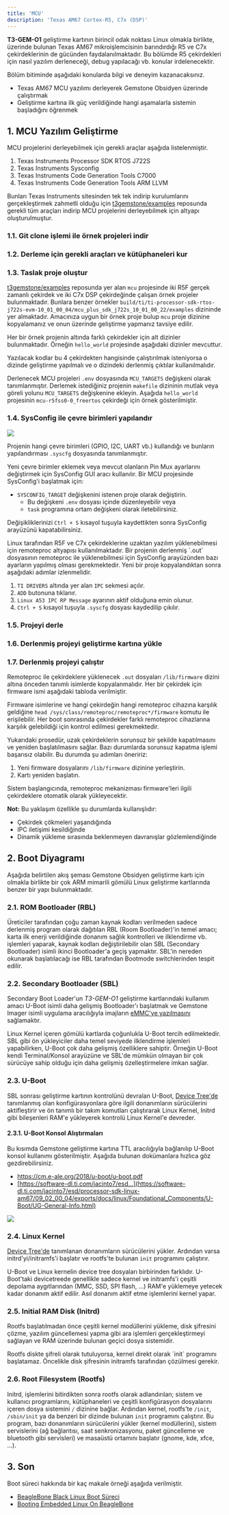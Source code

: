 ```yaml
---
title: 'MCU'
description: 'Texas AM67 Cortex-R5, C7x (DSP)'
---
```



**T3-GEM-O1** geliştirme kartının birincil odak noktası Linux olmakla birlikte, üzerinde bulunan Texas AM67
mikroişlemcisinin barındırdığı R5 ve C7x çekirdeklerinin de gücünden faydalanılmaktadır. Bu bölümde R5 çekirdekleri
için nasıl yazılım derleneceği, debug yapılacağı vb. konular irdelenecektir.

<Tip>
Bölüm bitiminde aşağıdaki konularda bilgi ve deneyim kazanacaksınız.

* Texas AM67 MCU yazılımı derleyerek Gemstone Obsidyen üzerinde çalıştırmak
* Geliştirme kartına ilk güç verildiğinde hangi aşamalarla sistemin başladığını öğrenmek
</Tip>

## 1. MCU Yazılım Geliştirme

MCU projelerini derleyebilmek için gerekli araçlar aşağıda listelenmiştir.

1. Texas Instruments Processor SDK RTOS J722S
2. Texas Instruments Sysconfig
3. Texas Instruments Code Generation Tools C7000
4. Texas Instruments Code Generation Tools ARM LLVM

Bunları Texas Instruments sitesinden tek tek indirip kurulumlarını gerçekleştirmek zahmetli olduğu için
[t3gemstone/examples](https://github.com/t3gemstone/examples)
reposunda gerekli tüm araçları indirip MCU projelerini derleyebilmek için altyapı oluşturulmuştur.

### 1.1. Git clone işlemi ile örnek projeleri indir

<SnippetClone />

### 1.2. Derleme için gerekli araçları ve kütüphaneleri kur

<SnippetInstallDeps />

### 1.3. Taslak proje oluştur

[t3gemstone/examples](https://github.com/t3gemstone/examples) reposunda yer alan `mcu` projesinde iki R5F gerçek zamanlı
çekirdek ve iki C7x DSP çekirdeğinde çalışan örnek projeler bulunmaktadır. Bunlara benzer örnekler
`build/ti/ti-processor-sdk-rtos-j722s-evm-10_01_00_04/mcu_plus_sdk_j722s_10_01_00_22/examples` dizininde yer
almaktadır. Amacınıza uygun bir örnek proje bulup `mcu` proje dizinine kopyalamanız ve onun üzerinde geliştirme yapmanız
tavsiye edilir.

Her bir örnek projenin altında farklı çekirdekler için alt dizinler bulunmaktadır. 
Örneğin `hello_world` projesinde aşağıdaki dizinler mevcuttur.

<SnippetHelloWorld />

Yazılacak kodlar bu 4 çekirdekten hangisinde çalıştırılmak isteniyorsa
o dizinde geliştirme yapılmalı ve o dizindeki derlenmiş çıktılar kullanılmalıdır.

Derlenecek MCU projeleri `.env` dosyasında `MCU_TARGETS` değişkeni olarak tanımlanmıştır. Derlemek istediğiniz
projenin `makefile` dizininin mutlak veya göreli yolunu `MCU_TARGETS` değişkenine ekleyin. Aşağıda `hello_world`
projesinin `mcu-r5fss0-0_freertos` çekirdeği için örnek gösterilmiştir.

<SnippetTargets />

### 1.4. SysConfig ile çevre birimleri yapılandır

<Frame caption="Todo: MCU&MAIN Domains' capabilities and differences">
  <img className="rounded-lg" noZoom src="/images/under-construction.png" />
</Frame>

Projenin hangi çevre birimleri (GPIO, I2C, UART vb.) kullandığı ve bunların yapılandırması `.syscfg` dosyasında
tanımlanmıştır.

Yeni çevre birimler eklemek veya mevcut olanların Pin Mux ayarlarını değiştirmek için SysConfig GUI aracı kullanılır.
Bir MCU projesinde SysConfig'i başlatmak için:

- `SYSCONFIG_TARGET` değişkenini istenen proje olarak değiştirin.
    - Bu değişkeni `.env` dosyası içinde düzenleyebilir veya
    - `task` programına ortam değişkeni olarak iletebilirsiniz.

<SnippetSysconfig />

Değişikliklerinizi `Ctrl + S` kısayol tuşuyla kaydettikten sonra SysConfig arayüzünü kapatabilirsiniz.

<Warning>
Linux tarafından R5F ve C7x çekirdeklerine uzaktan yazılım yüklenebilmesi için remoteproc altyapısı kullanılmaktadır.
Bir projenin derlenmiş `.out` dosyasının remoteproc ile yüklenebilmesi için SysConfig arayüzünden bazı ayarların
yapılmış olması gerekmektedir. Yeni bir proje kopyalandıktan sonra aşağıdaki adımlar izlenmelidir.

1. `TI DRIVERS` altında yer alan `IPC` sekmesi açılır.
2. `ADD` butonuna tıklanır.
3. `Linux A53 IPC RP Message` ayarının aktif olduğuna emin olunur.
4. `Ctrl + S` kısayol tuşuyla `.syscfg` dosyası kaydedilip çıkılır.
</Warning>

### 1.5. Projeyi derle

<SnippetBuild />

### 1.6. Derlenmiş projeyi geliştirme kartına yükle

<SnippetUpload />

### 1.7. Derlenmiş projeyi çalıştır

Remoteproc ile çekirdeklere yüklenecek `.out` dosyaları `/lib/firmware` dizini altına önceden tanımlı isimlerde
kopyalanmalıdır. Her bir çekirdek için firmware ismi aşağıdaki tabloda verilmiştir.

<SnippetFirmwares />

Firmware isimlerine ve hangi çekirdeğin hangi remoteproc cihazına karşılık geldiğine
`head /sys/class/remoteproc/remoteproc*/firmware` komutu ile erişilebilir. Her boot sonrasında çekirdekler
farklı remoteproc cihazlarına karşılık gelebildiği için kontrol edilmesi gerekmektedir.

<SnippetRemoteProc />

<Warning>
Yukarıdaki prosedür, uzak çekirdeklerin sorunsuz bir şekilde kapatılmasını ve yeniden başlatılmasını sağlar. Bazı
durumlarda sorunsuz kapatma işlemi başarısız olabilir. Bu durumda şu adımları öneririz:

1. Yeni firmware dosyalarını `/lib/firmware` dizinine yerleştirin.
2. Kartı yeniden başlatın.

Sistem başlangıcında, remoteproc mekanizması firmware'leri ilgili çekirdeklere otomatik olarak yükleyecektir.

**Not:** Bu yaklaşım özellikle şu durumlarda kullanışlıdır:

- Çekirdek çökmeleri yaşandığında
- IPC iletişimi kesildiğinde
- Dinamik yükleme sırasında beklenmeyen davranışlar gözlemlendiğinde
</Warning>

## 2. Boot Diyagramı

Aşağıda belirtilen akış şeması Gemstone Obsidyen geliştirme kartı için olmakla birlikte
bir çok ARM mimarili gömülü Linux geliştirme kartlarında benzer bir yapı bulunmaktadır.

<SnippetBootflow/>

### 2.1. ROM Bootloader (RBL)

Üreticiler tarafından çoğu zaman kaynak kodları verilmeden sadece derlenmiş program olarak dağıtılan
RBL (Room Bootloader)'in temel amacı; karta ilk enerji verildiğinde donanım sağlık kontrolleri ve
ilklendirme vb. işlemleri yaparak, kaynak kodları değiştirilebilir olan SBL (Secondary Bootloader) isimli ikinci
Bootloader'a geçiş yapmaktır. SBL'in nereden okunarak başlatılacağı ise RBL tarafından Bootmode switchlerinden
tespit edilir.

### 2.2. Secondary Bootloader (SBL)

Secondary Boot Loader'un _T3-GEM-O1_ geliştirme kartlarındaki kullanım amacı
U-Boot isimli daha gelişmiş Bootloader'ı başlatmak ve Gemstone Imager isimli uygulama aracılığıyla imajların
[eMMC'ye yazılmasını](https://github.com/t3gemstone/texas-am67-sbl-gemboot/blob/main/main.c#L319) sağlamaktır.

Linux Kernel içeren gömülü kartlarda çoğunlukla U-Boot tercih edilmektedir. SBL gibi ön yükleyiciler daha temel seviyede
ilklendirme işlemleri yapabilirken, U-Boot çok daha gelişmiş özelliklere sahiptir. Örneğin U-Boot kendi Terminal/Konsol
arayüzüne ve SBL'de mümkün olmayan bir çok sürücüye sahip olduğu için daha gelişmiş özelleştirmelere imkan sağlar.

### 2.3. U-Boot

SBL sonrası geliştirme kartının kontrolünü devralan U-Boot, [Device Tree'de](../../../faq#device-tree-nedir)
tanımlanmış olan konfigürasyonlara göre ilgili donanımların sürücülerini aktifleştirir ve ön tanımlı bir takım komutları
çalıştırarak Linux Kernel, Initrd gibi bileşenleri RAM'e yükleyerek kontrolü Linux Kernel'e devreder.

#### 2.3.1. U-Boot Konsol Alıştırmaları

<Tip>
Bu kısımda Gemstone geliştirme kartına TTL aracılığıyla bağlanılıp U-Boot konsol kullanımı gösterilmiştir.
Aşağıda bulunan dokümanlara hızlıca göz gezdirebilirsiniz.

- https://cm.e-ale.org/2018/u-boot/u-boot.pdf
- [https://software-dl.ti.com/jacinto7/esd...](https://software-dl.ti.com/jacinto7/esd/processor-sdk-linux-am67/09_02_00_04/exports/docs/linux/Foundational_Components/U-Boot/UG-General-Info.html)

</Tip>

<Frame caption="Todo: U-Boot TTL">
  <img className="rounded-lg" noZoom src="/images/o1-board/27-uart-connection.JPG" />
</Frame>

### 2.4. Linux Kernel

[Device Tree'de](../../../faq#device-tree-nedir) tanımlanan donanımların sürücülerini yükler. Ardından
varsa initrd'yi/initramfs'i başlatır ve rootfs'te bulunan `init` programını çalıştırır.

<Tip>
  U-Boot ve Linux kernelin device tree dosyaları birbirinden farklıdır. U-Boot'taki devicetreede
  genellikle sadece kernel ve initramfs'i çeşitli depolama aygıtlarından (MMC, SSD, SPI flash, ...)
  RAM'e yüklemeye yetecek kadar donanım aktif edilir. Asıl donanım aktif etme işlemlerini kernel yapar.
</Tip>

### 2.5. Initial RAM Disk (Initrd)

Rootfs başlatılmadan önce çeşitli kernel modüllerini yükleme, disk şifresini çözme, yazılım güncellemesi
yapma gibi ara işlemleri gerçekleştirmeyi sağlayan ve RAM üzerinde bulunan geçici dosya sistemidir.

<Tip>
  Rootfs diskte şifreli olarak tutuluyorsa, kernel direkt olarak `init` programını başlatamaz.
  Öncelikle disk şifresinin initramfs tarafından çözülmesi gerekir.
</Tip>

### 2.6. Root Filesystem (Rootfs)

Initrd, işlemlerini bitirdikten sonra rootfs olarak adlandırılan; sistem ve kullanıcı programlarını,
kütüphaneleri ve çeşitli konfigürasyon dosyalarını içeren dosya sistemini `/` dizinine bağlar.
Ardından kernel, rootfs'te `/init`, `/sbin/init` ya da benzeri bir dizinde bulunan `init` programını çalıştırır.
Bu program, bazı donanımların sürücülerini yükler (kernel modüllerini), sistem servislerini
(ağ bağlantısı, saat senkronizasyonu, paket güncelleme ve bluetooth gibi servisleri) ve masaüstü ortamını
başlatır (gnome, kde, xfce, ...).

## 3. Son

<Tip>
Boot süreci hakkında bir kaç makale örneği aşağıda verilmiştir.

- [BeagleBone Black Linux Boot Süreci](https://serbayozkan.medium.com/embedded-linux-boot-s%C3%BCreci-beagle-bone-black-ba9d378bd3bd)
- [Booting Embedded Linux On BeagleBone](https://medium.com/@kshitijvaze/booting-embedded-linux-on-beaglebone-black-a-look-beyond-the-code-20854568fb66)
</Tip>
